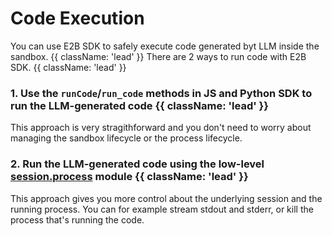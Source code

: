 # Code Execution

You can use E2B SDK to safely execute code generated byt LLM inside the sandbox. {{ className: 'lead' }}
There are 2 ways to run code with E2B SDK. {{ className: 'lead' }}

### 1. Use the `runCode`/`run_code` methods in JS and Python SDK to run the LLM-generated code {{ className: 'lead' }}

This approach is very stragithforward and you don't need to worry about managing the sandbox lifecycle or the process lifecycle.

<CodeGroupAutoload
  path="code_exec/run_code"
  isRunnable={true}
/>

### 2. Run the LLM-generated code using the low-level [session.process](/sandbox/process) module {{ className: 'lead' }}

This approach gives you more control about the underlying session and the running process. You can for example stream stdout and stderr, or kill the process that's running the code.

<CodeGroupAutoload
  path="code_exec/process"
  isRunnable={true}
/>
